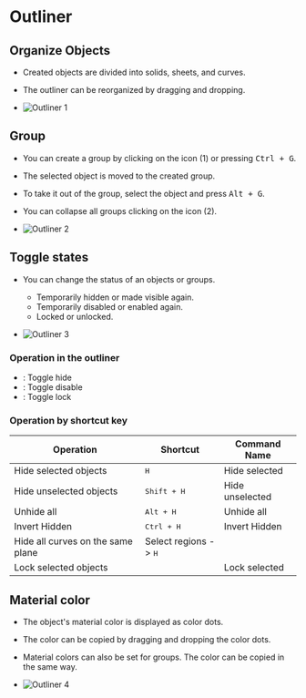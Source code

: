 
# Outliner

## Organize Objects

- Created objects are divided into solids, sheets, and curves.
- The outliner can be reorganized by dragging and dropping.

- ![Outliner 1](/img/outliner-01.png)

## Group

- You can create a group by clicking on the icon (1) or pressing <kbd>Ctrl + G</kbd>.
- The selected object is moved to the created group.
- To take it out of the group, select the object and press <kbd>Alt + G</kbd>.
- You can collapse all groups clicking on the icon (2). 

- ![Outliner 2](/img/outliner-02.png)

## Toggle states

- You can change the status of an objects or groups.
    - Temporarily hidden or made visible again.
    - Temporarily disabled or enabled again.
    - Locked or unlocked.

- ![Outliner 3](/img/outliner-03.png)

### Operation in the outliner

- <ButtonIcon type="button-outliner-hide" double="true" />: Toggle hide
- <ButtonIcon type="button-outliner-disable" double="true" /> : Toggle disable
- <ButtonIcon type="button-outliner-disable-selection" double="true"  /> : Toggle lock

### Operation by shortcut key

| Operation                         | Shortcut                      | Command Name    |
| --------------------------------- | ----------------------------- | --------------- |
| Hide selected objects             | <kbd>H</kbd>                  | Hide selected   |
| Hide unselected objects           | <kbd>Shift + H</kbd>          | Hide unselected |
| Unhide all                        | <kbd>Alt + H</kbd>            | Unhide all      |
| Invert Hidden                     | <kbd>Ctrl + H</kbd>           | Invert Hidden   |
| Hide all curves on the same plane | Select regions -> <kbd>H</kbd> |                 |
| Lock selected objects             |                               | Lock selected   |


## Material color

- The object's material color is displayed as color dots.
- The color can be copied by dragging and dropping the color dots.
- Material colors can also be set for groups. The color can be copied in the same way.

- ![Outliner 4](/img/outliner-04.png)









